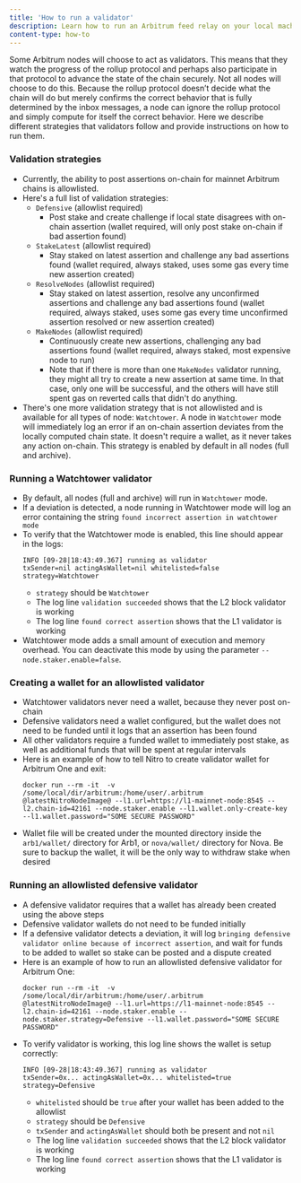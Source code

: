 ```yaml
---
title: 'How to run a validator'
description: Learn how to run an Arbitrum feed relay on your local machine.
content-type: how-to
---
```


Some Arbitrum nodes will choose to act as validators. This means that they watch the progress of the rollup protocol and perhaps also participate in that protocol to advance the state of the chain securely.
Not all nodes will choose to do this. Because the rollup protocol doesn’t decide what the chain will do but merely confirms the correct behavior that is fully determined by the inbox messages, a node can ignore the rollup protocol and simply compute for itself the correct behavior.
Here we describe different strategies that validators follow and provide instructions on how to run them.

### Validation strategies

- Currently, the ability to post assertions on-chain for mainnet Arbitrum chains is allowlisted.
- Here's a full list of validation strategies:
  - `Defensive` (allowlist required)
    - Post stake and create challenge if local state disagrees with on-chain assertion (wallet required, will only post stake on-chain if bad assertion found)
  - `StakeLatest` (allowlist required)
    - Stay staked on latest assertion and challenge any bad assertions found (wallet required, always staked, uses some gas every time new assertion created)
  - `ResolveNodes` (allowlist required)
    - Stay staked on latest assertion, resolve any unconfirmed assertions and challenge any bad assertions found (wallet required, always staked, uses some gas every time unconfirmed assertion resolved or new assertion created)
  - `MakeNodes` (allowlist required)
    - Continuously create new assertions, challenging any bad assertions found (wallet required, always staked, most expensive node to run)
    - Note that if there is more than one `MakeNodes` validator running, they might all try to create a new assertion at same time. In that case, only one will be successful, and the others will have still spent gas on reverted calls that didn't do anything.
- There's one more validation strategy that is not allowlisted and is available for all types of node: `Watchtower`. A node in `Watchtower` mode will immediately log an error if an on-chain assertion deviates from the locally computed chain state. It doesn't require a wallet, as it never takes any action on-chain. This strategy is enabled by default in all nodes (full and archive).

### Running a Watchtower validator

- By default, all nodes (full and archive) will run in `Watchtower` mode.
- If a deviation is detected, a node running in Watchtower mode will log an error containing the string `found incorrect assertion in watchtower mode`
- To verify that the Watchtower mode is enabled, this line should appear in the logs:
  ```shell
  INFO [09-28|18:43:49.367] running as validator                     txSender=nil actingAsWallet=nil whitelisted=false strategy=Watchtower
  ```
  - `strategy` should be `Watchtower`
  - The log line `validation succeeded` shows that the L2 block validator is working
  - The log line `found correct assertion` shows that the L1 validator is working
- Watchtower mode adds a small amount of execution and memory overhead. You can deactivate this mode by using the parameter `--node.staker.enable=false`.

### Creating a wallet for an allowlisted validator

- Watchtower validators never need a wallet, because they never post on-chain
- Defensive validators need a wallet configured, but the wallet does not need to be funded until it logs that an assertion has been found
- All other validators require a funded wallet to immediately post stake, as well as additional funds that will be spent at regular intervals
- Here is an example of how to tell Nitro to create validator wallet for Arbitrum One and exit:
  ```shell
  docker run --rm -it  -v /some/local/dir/arbitrum:/home/user/.arbitrum @latestNitroNodeImage@ --l1.url=https://l1-mainnet-node:8545 --l2.chain-id=42161 --node.staker.enable --l1.wallet.only-create-key --l1.wallet.password="SOME SECURE PASSWORD"
  ```
- Wallet file will be created under the mounted directory inside the `arb1/wallet/` directory for Arb1, or `nova/wallet/` directory for Nova. Be sure to backup the wallet, it will be the only way to withdraw stake when desired

### Running an allowlisted defensive validator

- A defensive validator requires that a wallet has already been created using the above steps
- Defensive validator wallets do not need to be funded initially
- If a defensive validator detects a deviation, it will log `bringing defensive validator online because of incorrect assertion`, and wait for funds to be added to wallet so stake can be posted and a dispute created
- Here is an example of how to run an allowlisted defensive validator for Arbitrum One:
  ```shell
  docker run --rm -it  -v /some/local/dir/arbitrum:/home/user/.arbitrum @latestNitroNodeImage@ --l1.url=https://l1-mainnet-node:8545 --l2.chain-id=42161 --node.staker.enable --node.staker.strategy=Defensive --l1.wallet.password="SOME SECURE PASSWORD"
  ```
- To verify validator is working, this log line shows the wallet is setup correctly:
  ```shell
  INFO [09-28|18:43:49.367] running as validator                     txSender=0x... actingAsWallet=0x... whitelisted=true strategy=Defensive
  ```
  - `whitelisted` should be `true` after your wallet has been added to the allowlist
  - `strategy` should be `Defensive`
  - `txSender` and `actingAsWallet` should both be present and not `nil`
  - The log line `validation succeeded` shows that the L2 block validator is working
  - The log line `found correct assertion` shows that the L1 validator is working
